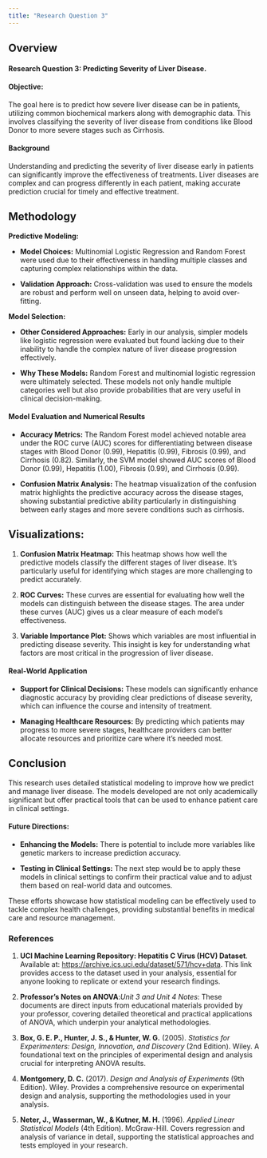 ```yaml
---
title: "Research Question 3"
---
```


## Overview

#### **Research Question 3: Predicting Severity of Liver Disease.**

#### **Objective:**

The goal here is to predict how severe liver disease can be in patients, utilizing common biochemical markers along with demographic data. This involves classifying the severity of liver disease from conditions like Blood Donor to more severe stages such as Cirrhosis.

#### **Background**

Understanding and predicting the severity of liver disease early in patients can significantly improve the effectiveness of treatments. Liver diseases are complex and can progress differently in each patient, making accurate prediction crucial for timely and effective treatment.

## **Methodology**

**Predictive Modeling:**

-   **Model Choices:** Multinomial Logistic Regression and Random Forest were used due to their effectiveness in handling multiple classes and capturing complex relationships within the data.

-   **Validation Approach:** Cross-validation was used to ensure the models are robust and perform well on unseen data, helping to avoid over-fitting.

**Model Selection:**

-   **Other Considered Approaches:** Early in our analysis, simpler models like logistic regression were evaluated but found lacking due to their inability to handle the complex nature of liver disease progression effectively.

-   **Why These Models:** Random Forest and multinomial logistic regression were ultimately selected. These models not only handle multiple categories well but also provide probabilities that are very useful in clinical decision-making.

#### **Model Evaluation and Numerical Results**

-   **Accuracy Metrics:** The Random Forest model achieved notable area under the ROC curve (AUC) scores for differentiating between disease stages with Blood Donor (0.99), Hepatitis (0.99), Fibrosis (0.99), and Cirrhosis (0.82). Similarly, the SVM model showed AUC scores of Blood Donor (0.99), Hepatitis (1.00), Fibrosis (0.99), and Cirrhosis (0.99).

-   **Confusion Matrix Analysis:** The heatmap visualization of the confusion matrix highlights the predictive accuracy across the disease stages, showing substantial predictive ability particularly in distinguishing between early stages and more severe conditions such as cirrhosis.

## **Visualizations:** 

1.  **Confusion Matrix Heatmap:** This heatmap shows how well the predictive models classify the different stages of liver disease. It’s particularly useful for identifying which stages are more challenging to predict accurately.

2.  **ROC Curves:** These curves are essential for evaluating how well the models can distinguish between the disease stages. The area under these curves (AUC) gives us a clear measure of each model’s effectiveness.

```{=html}
<!-- -->
```
3.  **Variable Importance Plot:** Shows which variables are most influential in predicting disease severity. This insight is key for understanding what factors are most critical in the progression of liver disease.

#### **Real-World Application**

-   **Support for Clinical Decisions:** These models can significantly enhance diagnostic accuracy by providing clear predictions of disease severity, which can influence the course and intensity of treatment.

-   **Managing Healthcare Resources:** By predicting which patients may progress to more severe stages, healthcare providers can better allocate resources and prioritize care where it’s needed most.

## **Conclusion**

This research uses detailed statistical modeling to improve how we predict and manage liver disease. The models developed are not only academically significant but offer practical tools that can be used to enhance patient care in clinical settings.

#### **Future Directions:**

-   **Enhancing the Models:** There is potential to include more variables like genetic markers to increase prediction accuracy.

-   **Testing in Clinical Settings:** The next step would be to apply these models in clinical settings to confirm their practical value and to adjust them based on real-world data and outcomes.

These efforts showcase how statistical modeling can be effectively used to tackle complex health challenges, providing substantial benefits in medical care and resource management.

### **References**

1.  **UCI Machine Learning Repository: Hepatitis C Virus (HCV) Dataset**. Available at: <https://archive.ics.uci.edu/dataset/571/hcv+data>. This link provides access to the dataset used in your analysis, essential for anyone looking to replicate or extend your research findings.

2.  **Professor’s Notes on ANOVA**:*Unit 3 and Unit 4 Notes*: These documents are direct inputs from educational materials provided by your professor, covering detailed theoretical and practical applications of ANOVA, which underpin your analytical methodologies.

3.  **Box, G. E. P., Hunter, J. S., & Hunter, W. G.** (2005). *Statistics for Experimenters: Design, Innovation, and Discovery* (2nd Edition). Wiley. A foundational text on the principles of experimental design and analysis crucial for interpreting ANOVA results.

4.  **Montgomery, D. C.** (2017). *Design and Analysis of Experiments* (9th Edition). Wiley. Provides a comprehensive resource on experimental design and analysis, supporting the methodologies used in your analysis.

5.  **Neter, J., Wasserman, W., & Kutner, M. H.** (1996). *Applied Linear Statistical Models* (4th Edition). McGraw-Hill. Covers regression and analysis of variance in detail, supporting the statistical approaches and tests employed in your research.
